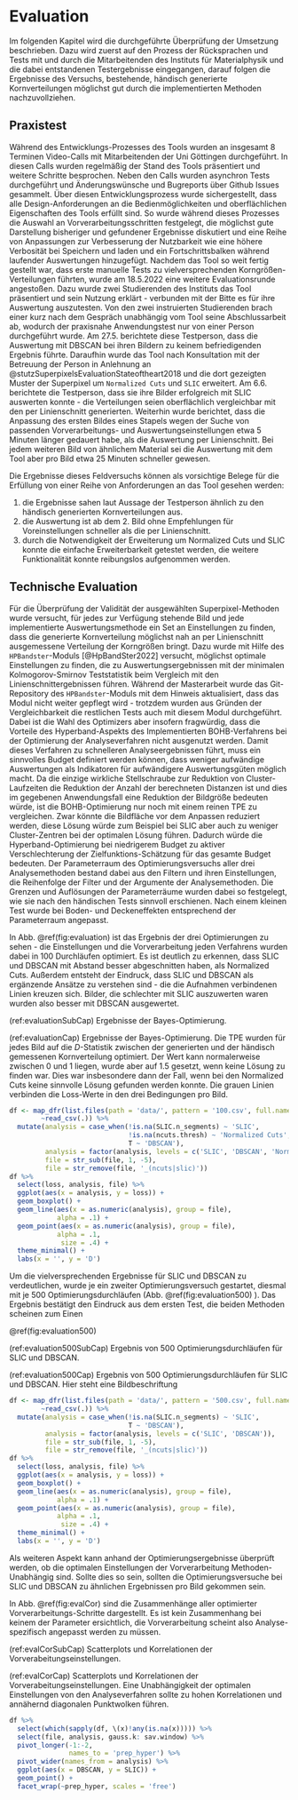# Evaluation

Im folgenden Kapitel wird die durchgeführte Überprüfung der Umsetzung beschrieben. 
Dazu wird zuerst auf den Prozess der Rücksprachen und Tests mit und durch die Mitarbeitenden des Instituts für Materialphysik und die dabei entstandenen Testergebnisse eingegangen, darauf folgen die Ergebnisse des Versuchs, bestehende, händisch generierte Kornverteilungen möglichst gut durch die implementierten Methoden nachzuvollziehen.

## Praxistest

Während des Entwicklungs-Prozesses des Tools wurden an insgesamt 8 Terminen Video-Calls mit Mitarbeitenden der Uni Göttingen durchgeführt. In diesen Calls wurden regelmäßig der Stand des Tools präsentiert und weitere Schritte besprochen. Neben den Calls wurden asynchron Tests durchgeführt und Änderungswünsche und Bugreports über Github Issues gesammelt.
Über diesen Entwicklungsprozess wurde sichergestellt, dass alle Design-Anforderungen an die Bedienmöglichkeiten und oberflächlichen Eigenschaften des Tools erfüllt sind. So wurde während dieses Prozesses die Auswahl an Vorverarbeitungsschritten festgelegt, die möglichst gute Darstellung bisheriger und gefundener Ergebnisse diskutiert und eine Reihe von Anpassungen zur Verbesserung der Nutzbarkeit wie eine höhere Verbosität bei Speichern und laden und ein Fortschrittsbalken während laufender Auswertungen hinzugefügt.
Nachdem das Tool so weit fertig gestellt war, dass erste manuelle Tests zu vielversprechenden Korngrößen-Verteilungen führten, wurde am 18.5.2022 eine weitere Evaluationsrunde angestoßen. Dazu wurde zwei Studierenden des Instituts das Tool präsentiert und sein Nutzung erklärt - verbunden mit der Bitte es für ihre Auswertung auszutesten. Von den zwei instruierten Studierenden brach einer kurz nach dem Gespräch unabhängig vom Tool seine Abschlussarbeit ab, wodurch der praxisnahe Anwendungstest nur von einer Person durchgeführt wurde. Am 27.5. berichtete diese Testperson, dass die Auswertung mit DBSCAN bei ihren Bildern zu keinem befriedigenden Ergebnis führte. Daraufhin wurde das Tool nach Konsultation mit der Betreuung der Person in Anlehnung an @stutzSuperpixelsEvaluationStateoftheart2018 und die dort gezeigten Muster der Superpixel um `Normalized Cuts` und `SLIC` erweitert.
Am 6.6. berichtete die Testperson, dass sie ihre Bilder erfolgreich mit SLIC auswerten konnte - die Verteilungen seien oberflächlich vergleichbar mit den per Linienschnitt generierten. 
Weiterhin wurde berichtet, dass die Anpassung des ersten Bildes eines Stapels wegen der Suche von passenden Vorverarbeitungs- und Auswertungseinstellungen etwa 5 Minuten länger gedauert habe, als die Auswertung per Linienschnitt. Bei jedem weiteren Bild von ähnlichem Material sei die Auswertung mit dem Tool aber pro Bild etwa 25 Minuten schneller gewesen.

Die Ergebnisse dieses Feldversuchs können als vorsichtige Belege für die Erfüllung von einer Reihe von Anforderungen an das Tool gesehen werden:

1. die Ergebnisse sahen laut Aussage der Testperson ähnlich zu den händisch generierten Kornverteilungen aus.
2. die Auswertung ist ab dem 2. Bild ohne Empfehlungen für Voreinstellungen schneller als die per Linienschnitt.
3. durch die Notwendigkeit der Erweiterung um Normalized Cuts und SLIC konnte die einfache Erweiterbarkeit getestet werden, die weitere Funktionalität konnte reibungslos aufgenommen werden.

## Technische Evaluation

Für die Überprüfung der Validität der ausgewählten Superpixel-Methoden wurde versucht, für jedes zur Verfügung stehende Bild und jede implementierte Auswertungsmethode ein Set an Einstellungen zu finden, dass die generierte Kornverteilung möglichst nah an per Linienschnitt ausgemessene Verteilung der Korngrößen bringt.
Dazu wurde mit Hilfe des `HPBandster`-Moduls [@HpBandSter2022] versucht, möglichst optimale Einstellungen zu finden, die zu Auswertungsergebnissen mit der minimalen Kolmogorov-Smirnov Teststatistik beim Vergleich mit den Linienschnittergebnissen führen. Während der Masterarbeit wurde das Git-Repository des `HPBandster`-Moduls mit dem Hinweis aktualisiert, dass das Modul nicht weiter gepflegt wird - trotzdem wurden aus Gründen der Vergleichbarkeit die restlichen Tests auch mit diesem Modul durchgeführt.
Dabei ist die Wahl des Optimizers aber insofern fragwürdig, dass die Vorteile des Hyperband-Aspekts des Implementierten BOHB-Verfahrens bei der Optimierung der Analyseverfahren nicht ausgenutzt werden. Damit dieses Verfahren zu schnelleren Analyseergebnissen führt, muss ein sinnvolles Budget definiert werden können, dass weniger aufwändige Auswertungen als Indikatoren für aufwändigere Auswertungsgüten möglich macht. Da die einzige wirkliche Stellschraube zur Reduktion von Cluster-Laufzeiten die Reduktion der Anzahl der berechneten Distanzen ist und dies im gegebenen Anwendungsfall eine Reduktion der Bildgröße bedeuten würde, ist die BOHB-Optimierung nur noch mit einem reinen TPE zu vergleichen. Zwar könnte die Bildfläche vor dem Anpassen reduziert werden, diese Lösung würde zum Beispiel bei SLIC aber auch zu weniger Cluster-Zentren bei der optimalen Lösung führen. Dadurch würde die Hyperband-Optimierung bei niedrigerem Budget zu aktiver Verschlechterung der Zielfunktions-Schätzung für das gesamte Budget bedeuten.
Der Parameterraum des Optimierungsversuchs aller drei Analysemethoden bestand dabei aus den Filtern und ihren Einstellungen, die Reihenfolge der Filter und der Argumente der Analysemethoden. Die Grenzen und Auflösungen der Parameterräume wurden dabei so festgelegt, wie sie nach den händischen Tests sinnvoll erschienen. Nach einem kleinen Test wurde bei Boden- und Deckeneffekten entsprechend der Parameterraum angepasst.

In Abb. \@ref(fig:evaluation) ist das Ergebnis der drei Optimierungen zu sehen - die Einstellungen und die Vorverarbeitung jeden Verfahrens wurden dabei in 100 Durchläufen optimiert. 
Es ist deutlich zu erkennen, dass SLIC und DBSCAN mit Abstand besser abgeschnitten haben, als Normalized Cuts. Außerdem entsteht der Eindruck, dass SLIC und DBSCAN als ergänzende Ansätze zu verstehen sind - die die Aufnahmen verbindenen Linien kreuzen sich. Bilder, die schlechter mit SLIC auszuwerten waren wurden also besser mit DBSCAN ausgewertet.

(ref:evaluationSubCap) Ergebnisse der Bayes-Optimierung.

(ref:evaluationCap) Ergebnisse der Bayes-Optimierung. Die TPE wurden für jedes Bild auf die $D$-Statistik zwischen der generierten und der händisch gemessenen Kornverteilung optimiert. Der Wert kann normalerweise zwischen 0 und 1 liegen, wurde aber auf 1.5 gesetzt, wenn keine Lösung zu finden war. Dies war insbesondere dann der Fall, wenn bei den Normalized Cuts keine sinnvolle Lösung gefunden werden konnte. Die grauen Linien verbinden die Loss-Werte in den drei Bedingungen pro Bild.

```r
df <- map_dfr(list.files(path = 'data/', pattern = '100.csv', full.names = T),
        ~read_csv(.)) %>% 
  mutate(analysis = case_when(!is.na(SLIC.n_segments) ~ 'SLIC',
                              !is.na(ncuts.thresh) ~ 'Normalized Cuts',
                              T ~ 'DBSCAN'),
         analysis = factor(analysis, levels = c('SLIC', 'DBSCAN', 'Normalized Cuts')),
         file = str_sub(file, 1, -5),
         file = str_remove(file, '_(ncuts|slic)'))
df %>%  
  select(loss, analysis, file) %>%
  ggplot(aes(x = analysis, y = loss)) +
  geom_boxplot() +
  geom_line(aes(x = as.numeric(analysis), group = file),
            alpha = .1) +
  geom_point(aes(x = as.numeric(analysis), group = file),
            alpha = .1,
             size = .4) +
  theme_minimal() +
  labs(x = '', y = 'D')
```

Um die vielversprechenden Ergebnisse für SLIC und DBSCAN zu verdeutlichen, wurde je ein zweiter Optimierungsversuch gestartet, diesmal mit je 500 Optimierungsdurchläufen (Abb. \@ref(fig:evaluation500) ). Das Ergebnis bestätigt den Eindruck aus dem ersten Test, die beiden Methoden scheinen zum Einen 

\@ref(fig:evaluation500) 

(ref:evaluation500SubCap) Ergebnis von 500 Optimierungsdurchläufen für SLIC und DBSCAN.

(ref:evaluation500Cap) Ergebnis von 500 Optimierungsdurchläufen für SLIC und DBSCAN. Hier steht eine Bildbeschriftung

```r
df <- map_dfr(list.files(path = 'data/', pattern = '500.csv', full.names = T),
        ~read_csv(.)) %>% 
  mutate(analysis = case_when(!is.na(SLIC.n_segments) ~ 'SLIC',
                              T ~ 'DBSCAN'),
         analysis = factor(analysis, levels = c('SLIC', 'DBSCAN')),
         file = str_sub(file, 1, -5),
         file = str_remove(file, '_(ncuts|slic)'))
df %>%  
  select(loss, analysis, file) %>%
  ggplot(aes(x = analysis, y = loss)) +
  geom_boxplot() +
  geom_line(aes(x = as.numeric(analysis), group = file),
            alpha = .1) +
  geom_point(aes(x = as.numeric(analysis), group = file),
            alpha = .1,
             size = .4) +
  theme_minimal() +
  labs(x = '', y = 'D')
```

Als weiteren Aspekt kann anhand der Optimierungsergebnisse überprüft werden, ob die optimalen Einstellungen der Vorverarbeitung Methoden-Unabhängig sind. Sollte dies so sein, sollten die Optimierungsversuche bei SLIC und DBSCAN zu ähnlichen Ergebnissen pro Bild gekommen sein. 

In Abb. \@ref(fig:evalCor) sind die Zusammenhänge aller optimierter Vorverarbeitungs-Schritte dargestellt. Es ist kein Zusammenhang bei keinem der Parameter ersichtlich, die Vorverarbeitung scheint also Analyse-spezifisch angepasst werden zu müssen.

(ref:evalCorSubCap) Scatterplots und Korrelationen der Vorverabeitungseinstellungen.

(ref:evalCorCap) Scatterplots und Korrelationen der Vorverabeitungseinstellungen. Eine Unabhängigkeit der optimalen Einstellungen von den Analyseverfahren sollte zu hohen Korrelationen und annähernd diagonalen Punktwolken führen.

```r
df %>% 
  select(which(sapply(df, \(x)!any(is.na(x))))) %>% 
  select(file, analysis, gauss.k: sav.window) %>% 
  pivot_longer(-1:-2,
               names_to = 'prep_hyper') %>% 
  pivot_wider(names_from = analysis) %>% 
  ggplot(aes(x = DBSCAN, y = SLIC)) +
  geom_point() +
  facet_wrap(~prep_hyper, scales = 'free')
```


